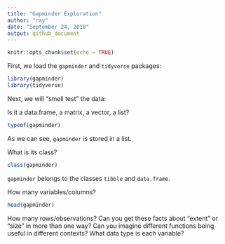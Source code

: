 ```yaml
---
title: "Gapminder Exploration"
author: "ray"
date: "September 24, 2018"
output: github_document
---
```


```r
knitr::opts_chunk$set(echo = TRUE)
```

First, we load the `gapminder` and `tidyverse` packages: 

```r
library(gapminder)
library(tidyverse)
```

Next, we will "smell test" the data: 

Is it a data.frame, a matrix, a vector, a list?
```r
typeof(gapminder)
```

As we can see, `gapminder` is stored in a list. 

What is its class?

```r
class(gapminder)
```

`gapminder` belongs to the classes `tibble` and `data.frame`. 

How many variables/columns?
```r
head(gapminder)
```


How many rows/observations?
Can you get these facts about "extent" or "size" in more than one way? Can you imagine different functions being useful in different contexts?
What data type is each variable?